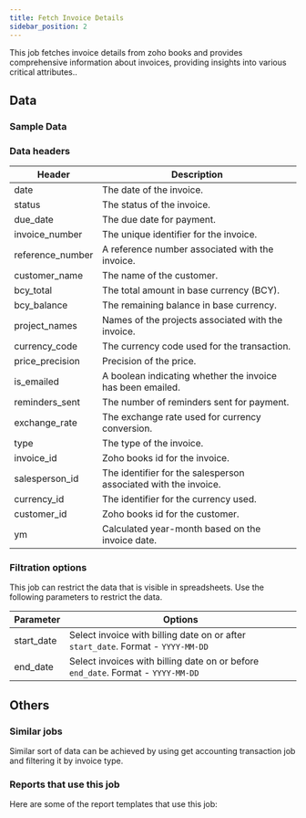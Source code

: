 ```yaml
---
title: Fetch Invoice Details
sidebar_position: 2
---
```


This job fetches invoice details from zoho books and provides comprehensive information about invoices, providing insights into various critical attributes.. 

<AddJob
  template="gsheet_zoho_books_db_get_invoice_details"
/>

## Data

### Sample Data

<Gsheet
  src="https://docs.google.com/spreadsheets/d/1-gX-uq5YrTW-6gQJYM-mNXitEOfJLTiQCvPtV8CR1Yc/edit#gid=858454348"
/>

### Data headers

| Header            | Description                                               |
|-------------------|-----------------------------------------------------------|
| date              | The date of the invoice.                                   |
| status            | The status of the invoice.                                 |
| due_date          | The due date for payment.                                  |
| invoice_number    | The unique identifier for the invoice.                     |
| reference_number  | A reference number associated with the invoice.            |
| customer_name     | The name of the customer.                                  |
| bcy_total         | The total amount in base currency (BCY).                  |
| bcy_balance       | The remaining balance in base currency.                   |
| project_names     | Names of the projects associated with the invoice.        |
| currency_code     | The currency code used for the transaction.               |
| price_precision   | Precision of the price.                                   |
| is_emailed        | A boolean indicating whether the invoice has been emailed.|
| reminders_sent    | The number of reminders sent for payment.                 |
| exchange_rate     | The exchange rate used for currency conversion.           |
| type              | The type of the invoice.                                   |
| invoice_id        | Zoho books id for the invoice.                    |
| salesperson_id    | The identifier for the salesperson associated with the invoice. |
| currency_id       | The identifier for the currency used.                     |
| customer_id       | Zoho books id for the customer.                   |
| ym                | Calculated year-month based on the invoice date.          |



### Filtration options

This job can restrict the data that is visible in spreadsheets. Use the following parameters to restrict the data.

| Parameter | Options |
|----|----|
| start_date | Select invoice with billing date on or after `start_date`. Format - `YYYY-MM-DD` |
| end_date | Select invoices with billing date on or before `end_date`. Format - `YYYY-MM-DD` |


## Others

### Similar jobs

Similar sort of data can be achieved by using get accounting transaction job and filtering it by invoice type. 

### Reports that use this job

Here are some of the report templates that use this job: 
